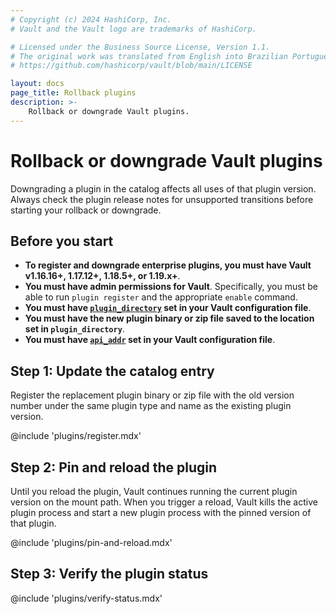 ```yaml
---
# Copyright (c) 2024 HashiCorp, Inc.
# Vault and the Vault logo are trademarks of HashiCorp.

# Licensed under the Business Source License, Version 1.1.
# The original work was translated from English into Brazilian Portuguese.
# https://github.com/hashicorp/vault/blob/main/LICENSE

layout: docs
page_title: Rollback plugins
description: >-
    Rollback or downgrade Vault plugins.
---
```


# Rollback or downgrade Vault plugins

Downgrading a plugin in the catalog affects all uses of that plugin version.
Always check the plugin release notes for unsupported transitions before
starting your rollback or downgrade.


## Before you start

- **To register and downgrade enterprise plugins, you must have Vault v1.16.16+,
  1.17.12+, 1.18.5+, or 1.19.x+**.
- **You must have admin permissions for Vault**. Specifically, you must be able
  to run `plugin register` and the appropriate `enable` command.
- **You must have [`plugin_directory`](/vault/docs/configuration#plugin_directory)
  set in your Vault configuration file**.
- **You must have the new plugin binary or zip file saved to the location set in
  `plugin_directory`**.
- **You must have [`api_addr`](/vault/docs/configuration#api_addr) set in your
  Vault configuration file**.


## Step 1: Update the catalog entry

Register the replacement plugin binary or zip file with the old version number
under the same plugin type and name as the existing plugin version.

@include 'plugins/register.mdx'


## Step 2: Pin and reload the plugin

Until you reload the plugin, Vault continues running the current plugin version
on the mount path. When you trigger a reload, Vault kills the active plugin
process and start a new plugin process with the pinned version of that plugin.

@include 'plugins/pin-and-reload.mdx'


## Step 3: Verify the plugin status

@include 'plugins/verify-status.mdx'
